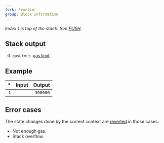 ```yaml
---
fork: Frontier
group: Block Information
---
```


*Index 1 is top of the stack. See [PUSH](/#60).*

## Stack output

0. `gasLimit`: [gas limit](https://ethereum.org/en/developers/docs/gas/#what-is-gas-limit).

## Example

| * | Input | Output |
|--:|------:|-------:|
| `1` | | `300000` |

## Error cases

The state changes done by the current context are [reverted](#FD) in those cases:
- Not enough gas.
- Stack overflow.
